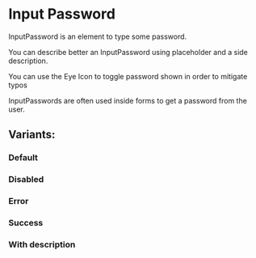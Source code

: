 

<Meta of={InputPasswordStories} />

# Input Password

<p>InputPassword is an element to type some password.</p>
<p>
  You can describe better an InputPassword using placeholder and a side
  description.
</p>
<p>
  You can use the Eye Icon to toggle password shown in order to mitigate typos
</p>
<p>
  InputPasswords are often used inside forms to get a password from the user.
</p>

## Variants:

### Default

<Primary />

### Disabled

<Canvas of={InputPasswordStories.Disabled} />

### Error

<Canvas of={InputPasswordStories.Error} />

### Success

<Canvas of={InputPasswordStories.Success} />

### With description

<Canvas of={InputPasswordStories.WithDescription} />

<Controls />
